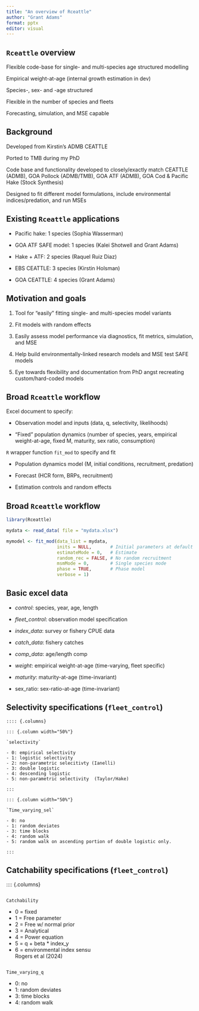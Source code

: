 ```yaml
---
title: "An overview of Rceattle"
author: "Grant Adams"
format: pptx
editor: visual
---
```


## `Rceattle` overview

Flexible code-base for single- and multi-species age structured modelling

Empirical weight-at-age (internal growth estimation in dev)

Species-, sex- and -age structured

Flexible in the number of species and fleets

Forecasting, simulation, and MSE capable

## Background

Developed from Kirstin's ADMB CEATTLE

Ported to TMB during my PhD

Code base and functionality developed to closely/exactly match CEATTLE (ADMB), GOA Pollock (ADMB/TMB), GOA ATF (ADMB), GOA Cod & Pacific Hake (Stock Synthesis)

Designed to fit different model formulations, include environmental indices/predation, and run MSEs

## Existing `Rceattle` applications

-   Pacific hake: 1 species (Sophia Wasserman)

-   GOA ATF SAFE model: 1 species (Kalei Shotwell and Grant Adams)

-   Hake + ATF: 2 species (Raquel Ruiz Diaz)

-   EBS CEATTLE: 3 species (Kirstin Holsman)

-   GOA CEATTLE: 4 species (Grant Adams)

## Motivation and goals

1.  Tool for "easily" fitting single- and multi-species model variants

2.  Fit models with random effects

3.  Easily assess model performance via diagnostics, fit metrics, simulation, and MSE

4.  Help build environmentally-linked research models and MSE test SAFE models

5.  Eye towards flexibility and documentation from PhD angst recreating custom/hard-coded models

## Broad `Rceattle` workflow

Excel document to specify:

-   Observation model and inputs (data, q, selectivity, likelihoods)

-   "Fixed" population dynamics (number of species, years, empirical weight-at-age, fixed M, maturity, sex ratio, consumption)

`R` wrapper function `fit_mod` to specify and fit

-   Population dynamics model (M, initial conditions, recruitment, predation)

-   Forecast (HCR form, BRPs, recruitment)

-   Estimation controls and random effects

## 

## Broad `Rceattle` workflow

```r
library(Rceattle)

mydata <- read_data( file = "mydata.xlsx")

mymodel <- fit_mod(data_list = mydata,
                   inits = NULL,       # Initial parameters at default
                   estimateMode = 0,   # Estimate
                   random_rec = FALSE, # No random recruitment
                   msmMode = 0,        # Single species mode
                   phase = TRUE,       # Phase model
                   verbose = 1)
```

## 

## Basic excel data

-   *control*: species, year, age, length

-   *fleet_control*: observation model specification

-   *index_data*: survey or fishery CPUE data

-   *catch_data*: fishery catches

-   *comp_data*: age/length comp

-   *weight*: empirical weight-at-age (time-varying, fleet specific)

-   *maturity*: maturity-at-age (time-invariant)

-   sex_ratio: sex-ratio-at-age (time-invariant)

## Selectivity specifications (`fleet_control`)

```         
:::: {.columns}  

::: {.column width="50%"} 

`selectivity` 

- 0: empirical selectivity
- 1: logistic selectivity
- 2: non-parametric selecitivty (Ianelli)
- 3: double logistic
- 4: descending logistic
- 5: non-parametric selectivity  (Taylor/Hake)

::: 

::: {.column width="50%"}

`Time_varying_sel`

- 0: no
- 1: random deviates
- 3: time blocks
- 4: random walk
- 5: random walk on ascending portion of double logistic only. 

:::
```

## Catchability specifications (`fleet_control`)

:::: {.columns}

::: {.column width="50%"}
`Catchability`

-   0 = fixed
-   1 = Free parameter
-   2 = Free w/ normal prior
-   3 = Analytical
-   4 = Power equation
-   5 = q + beta \* index_y
-   6 = environmental index sensu Rogers et al (2024)
:::

::: {.column width="50%"}
`Time_varying_q`

-   0: no
-   1: random deviates
-   3: time blocks
-   4: random walk
:::
